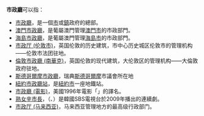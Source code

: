 '''市政廳'''可以指：
* [[市政廳|市政廳]]，是一個[[市|市]]或[[鎮|鎮]]政府的總部。
* [[澳門市政廳|澳門市政廳]]，是葡屬澳門管理[[澳門市|澳門市]]的市政部門。
* [[海島市政廳|海島市政廳]]，是葡屬澳門管理[[海島市|海島市]]的市政部門。
* [[市政厅_(伦敦市)|市政厅 (伦敦市)]]，英国伦敦的历史建筑，市中心历史城区伦敦市的管理机构——伦敦市法团驻地。
* [[倫敦市政廳_(南華克)|倫敦市政廳 (南華克)]]，英国伦敦的现代建筑，大伦敦区的管理机构——大倫敦政府驻地。
* [[斯德哥爾摩市政廳|斯德哥爾摩市政廳]]，瑞典[[斯德哥爾摩|斯德哥爾摩]]市議會所在地
* [[紐約市政廳站|紐約市政廳站]]，是[[紐約市|紐約市]]一座地鐵站。
* [[市政廳_(電影)|市政廳 (電影)]]，美國1996年電影「{{lang|en|City Hall}}」的譯名。
* [[熟女辛市長|熟女辛市長]]，（{{lang-ko|시티 홀}}、{{lang-en|City Hall}}）是韓國SBS電視台於2009年播出的連續劇。
* [[市政厅_(马来西亚)|市政厅 (马来西亚)]]，马来西亚管理地方的最高级行政部门。
{{disambig|Cat=三字建築物消歧義}}